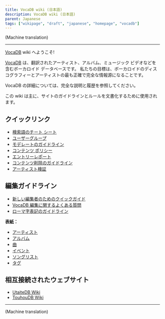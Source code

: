 ---
title: VocaDB wiki (日本語)
description: VocaDB wiki (日本語)
parent: Japanese
tags: ["wikipage", "draft", "japanese", "homepage", "vocadb"]
---

(Machine translation) 

----

[VocaDB](http://vocadb.net/) wiki へようこそ!

[VocaDB](https://vocadb.net/) は、翻訳されたアーティスト、アルバム、ミュージック ビデオなどを含むボーカロイド データベースです。 私たちの目標は、ボーカロイドのディスコグラフィーとアーティストの最も正確で完全な情報源になることです。

VocaDB の詳細については、完全な説明と履歴を参照してください。

この wiki は主に、サイトのガイドラインとルールを文書化するために使用されます。

## クイックリンク

* [検索語のチート シート](/docs/search-terms-cheat-sheet)
* [ユーザーグループ](/docs/user-groups)
* [モデレートのガイドライン](/docs/management-guidelines)
* [コンテンツ ポリシー](/docs/content-policy)
* [エントリーレポート](/docs/entry-reports)
* [コンテンツ削除のガイドライン](/docs/content-removal-guidelines)
* [アーティスト検証](/docs/artist-verification-japanese)

## 編集ガイドライン

* [新しい編集者のためのクイックガイド](/docs/quick-guide-for-new-editors)
* [VocaDB 編集に関するよくある質問](/docs/vocadb-editing-faq)
* [ローマ字表記のガイドライン](/docs/romanization-guidelines)

**表紙：**
* [アーティスト](/docs/artist-entry-creation)
* [アルバム](/docs/album-entry-creation)
* [曲](/docs/song-entry-creation)
* [イベント](/docs/events)
* [ソングリスト](/docs/song-lists)
* [タグ](/docs/tags)

## 相互接続されたウェブサイト

* [UtaiteDB Wiki](/docs/utaitedb)
* [TouhouDB Wiki](/docs/touhoudb)

----

(Machine translation)